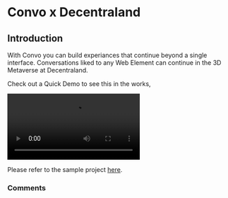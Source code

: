 
# Convo x Decentraland

## Introduction

With Convo you can build experiances that continue beyond a single interface.
Conversations liked to any Web Element can continue in the 3D Metaverse at Decentraland.

Check out a Quick Demo to see this in the works,

<video controls loop>
  <source src="/ConvoxDecentraland.mp4" type="video/mp4" />
  Your browser does not support the video tag.
</video>

Please refer to the sample project [here](https://github.com/anudit/convodecentraland).

### Comments
<CommentBox threadId="convo-on-decentraland"/>
